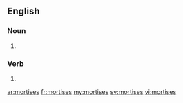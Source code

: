 ==English==

===Noun===
{{head|en|plural}}

# {{plural of|mortise|lang=en|nocat=1}}

===Verb===
{{head|en}}

# {{en-third-person singular of|mortise}}

[[ar:mortises]]
[[fr:mortises]]
[[my:mortises]]
[[sv:mortises]]
[[vi:mortises]]